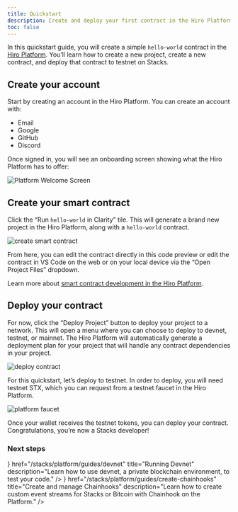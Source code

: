 ```yaml
---
title: Quickstart
description: Create and deploy your first contract in the Hiro Platform.
toc: false
---
```



In this quickstart guide, you will create a simple `hello-world` contract in the [Hiro Platform](https://platform.hiro.so/). You’ll learn how to create a new project, create a new contract, and deploy that contract to testnet on Stacks.

## Create your account

Start by creating an account in the Hiro Platform. You can create an account with:

- Email
- Google
- GitHub
- Discord

Once signed in, you will see an onboarding screen showing what the Hiro Platform has to offer:

![Platform Welcome Screen](./images/quickstart-welcome.png)

## Create your smart contract

Click the “Run `hello-world` in Clarity” tile. This will generate a brand new project in the Hiro Platform, along with a `hello-world` contract.

![create smart contract](./images/project-contract.png)

From here, you can edit the contract directly in this code preview or edit the contract in VS Code on the web or on your local device via the “Open Project Files” dropdown.

Learn more about [smart contract development in the Hiro Platform](/stacks/platform/guides/build-contracts).

## Deploy your contract

For now, click the “Deploy Project” button to deploy your project to a network. This will open a menu where you can choose to deploy to devnet, testnet, or mainnet. The Hiro Platform will automatically generate a deployment plan for your project that will handle any contract dependencies in your project.

![deploy contract](./images/deploy-contract.png)

For this quickstart, let’s deploy to testnet. In order to deploy, you will need testnet STX, which you can request from a testnet faucet in the Hiro Platform.

![platform faucet](./images/platform-testnet-faucet.png)

Once your wallet receives the testnet tokens, you can deploy your contract. Congratulations, you’re now a Stacks developer!

### Next steps

<Cards className="sm:grid-cols-1">
  <SmallCard
    icon={<Code className="text-primary" />}
    href="/stacks/platform/guides/devnet"
    title="Running Devnet"
    description="Learn how to use devnet, a private blockchain environment, to test your code."
  />
  <SmallCard
    icon={<Terminal className="text-primary" />}
    href="/stacks/platform/guides/create-chainhooks"
    title="Create and manage Chainhooks"
    description="Learn how to create custom event streams for Stacks or Bitcoin with Chainhook on the Platform."
  />
</Cards>
